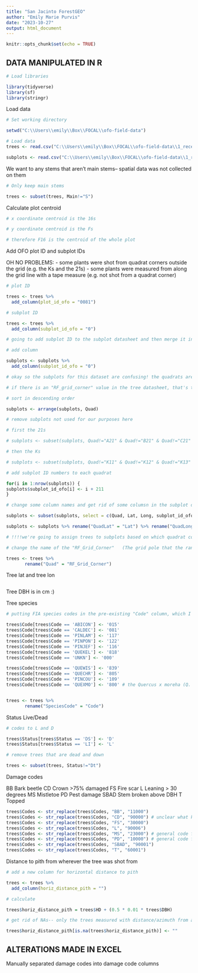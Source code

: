 ```yaml
---
title: "San Jacinto ForestGEO"
author: "Emily Marie Purvis"
date: "2023-10-27"
output: html_document
---
```


```r
knitr::opts_chunk$set(echo = TRUE)
```


## DATA MANIPULATED IN R

```r

# Load libraries

library(tidyverse)
library(sf)
library(stringr)
```

Load data

```r

# Set working directory

setwd("C:\\Users\\emily\\Box\\FOCAL\\ofo-field-data")

# Load data
trees <- read.csv("C:\\Users\\emily\\Box\\FOCAL\\ofo-field-data\\1_received-data\\0008\\data\\SJFDP_Census_4ha_full_202230427.csv")

subplots <- read.csv("C:\\Users\\emily\\Box\\FOCAL\\ofo-field-data\\1_received-data\\0008\\data\\SJFDP_Env_4ha_20230504.csv")

```

We want to any stems that aren't main stems-- spatial data was not collected on them

```r

# Only keep main stems

trees <- subset(trees, Main!="S")

```

Calculate plot centroid

```r

# x coordinate centroid is the 16s

# y coordinate centroid is the Fs

# therefore F16 is the centroid of the whole plot

```

Add OFO plot ID and subplot IDs

OH NO PROBLEMS:
- some plants were shot from quadrat corners outside the grid (e.g. the Ks and the 21s)
- some plants were measured from along the grid line with a tape measure (e.g. not shot from a quadrat corner)

```r

# plot ID

trees <- trees %>%
  add_column(plot_id_ofo = "0081")

# subplot ID

trees <- trees %>%
  add_column(subplot_id_ofo = "0")

# going to add subplot ID to the subplot datasheet and then merge it into the tree datasheet

# add column

subplots <- subplots %>%
  add_column(subplot_id_ofo = "0")

# okay so the subplots for this dataset are confusing! the quadrats are named by the point of the lower left corner. however, we are defining subplots based on what quadrat corner they were measured from, not what quadrat corner they are in. as a result, 1. subplots may overlap and 2. plants may not be in the "actual" subplot of the corner they were measured from.

# if there is an "RF_grid_corner" value in the tree datasheet, that's the subplot. if there is no "RF_grid_corner," the subplot is the "Quad" value

# sort in descending order

subplots <- arrange(subplots, Quad)

# remove subplots not used for our purposes here

# first the 21s

# subplots <- subset(subplots, Quad!="A21" & Quad!="B21" & Quad!="C21" & Quad!="D21" & Quad!="E21" & Quad!="F21" & Quad!="G21" & Quad!="H21" & Quad!="I21" & Quad!="J21")

# then the Ks

# subplots <- subset(subplots, Quad!="K11" & Quad!="K12" & Quad!="K13" & Quad!="K14" & Quad!="K15" & Quad!="K16" & Quad!="K17" & Quad!="K18" & Quad!="K19" & Quad!="K20" & Quad!="K21")

# add subplot ID numbers to each quadrat

for(i in 1:nrow(subplots)) {
subplots$subplot_id_ofo[i] <- i + 211
}

# change some column names and get rid of some columsn in the subplot data sheet to prepare to merge it into the tree data sheet

subplots <- subset(subplots, select = c(Quad, Lat, Long, subplot_id_ofo))

subplots <- subplots %>% rename("QuadLat" = "Lat") %>% rename("QuadLong" = "Long") 

# !!!!we're going to assign trees to subplots based on which quadrat corner they were measured from, NOT which quadrat they are in!!!!

# change the name of the "RF_Grid_Corner"	(The grid pole that the rangefinder was shot from) column to "Quad"

trees <- trees %>% 
       rename("Quad" = "RF_Grid_Corner")

```

Tree lat and tree lon

```r

```


Tree DBH is in cm :)

Tree species

```r

# putting FIA species codes in the pre-existing "Code" column, which I'm renaming to "Species Code"

trees$Code[trees$Code == 'ABICON'] <- '015'
trees$Code[trees$Code == 'CALDEC'] <- '081'
trees$Code[trees$Code == 'PINLAM'] <- '117'
trees$Code[trees$Code == 'PINPON'] <- '122'
trees$Code[trees$Code == 'PINJEF'] <- '116'
trees$Code[trees$Code == 'QUEKEL'] <- '818'
trees$Code[trees$Code == 'UNKN'] <- '000'

trees$Code[trees$Code == 'QUEWIS'] <- '839'
trees$Code[trees$Code == 'QUECHR'] <- '805'
trees$Code[trees$Code == 'PINCOU'] <- '109'
trees$Code[trees$Code == 'QUEXMO'] <- '800' # the Quercus x moreha (Q. kelloggii x wislizeni) is being labelled as Quercus spp.


trees <- trees %>% 
       rename("SpeciesCode" = "Code")
```

Status Live/Dead

```r

# codes to L and D

trees$Status[trees$Status == 'DS'] <- 'D'
trees$Status[trees$Status == 'LI'] <- 'L'

# remove trees that are dead and down

trees <- subset(trees, Status!="Dt")
```

Damage codes

BB	Bark beetle
CD	Crown >75% damaged
FS	Fire scar
L	Leaning > 30 degrees
MS	Mistletoe
PD	Pest damage
SBAD	Stem broken above DBH
T	Topped

```r

trees$Codes <- str_replace(trees$Codes, "BB", "11000")
trees$Codes <- str_replace(trees$Codes, "CD", "90000") # unclear what kind of crown damage this is referring to (biotic or abiotic, mechanical damage, flagging...it's a mystery) so I'm labelling this as "other damages"
trees$Codes <- str_replace(trees$Codes, "FS", "30000")
trees$Codes <- str_replace(trees$Codes, "L", "90006")
trees$Codes <- str_replace(trees$Codes, "MS", "23000") # general code for parisitic/epiphytic plants, there are so many mistletoes 
trees$Codes <- str_replace(trees$Codes, "PD", "10000") # general code for insect damage
trees$Codes <- str_replace(trees$Codes, "SBAD", "90001")
trees$Codes <- str_replace(trees$Codes, "T", "60001")

```

Distance to pith from wherever the tree was shot from

```r

# add a new column for horizontal distance to pith

trees <- trees %>%
  add_column(horiz_distance_pith = "")

# calculate

trees$horiz_distance_pith = trees$HD + (0.5 * 0.01 * trees$DBH)

# get rid of NAs-- only the trees measured with distance/azimuth from a quadrat corner will have this measurement

trees$horiz_distance_pith[is.na(trees$horiz_distance_pith)] <- ""

```






## ALTERATIONS MADE IN EXCEL

Manually separated damage codes into damage code columns 
